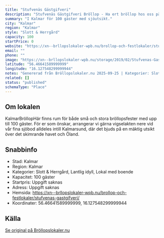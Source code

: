```yaml
---
title: "Stufvenäs Gästgifveri"
description: "Stufvenäs Gästgifveri Bröllop - Ha ert bröllop hos oss på Stufvenäs Gästgifveri. Se vår fina Bröllopslokal. Skicka gärna en förfrågan så hjälper vi Er!"
summary: "I Kalmar för 100 gäster med sjöutsikt."
city: "Kalmar"
region: "Kalmar"
style: "Slott & Herrgård"
capacity: 100
startPrice: 0
website: "https://xn--brllopslokaler-wpb.nu/brollop-och-festlokaler/stufvenas-gastgifveri/"
email: ""
phone: ""
image: "https://xn--brllopslokaler-wpb.nu/storage/2019/02/Stufvenas-Gastgifveri-brollop-brollopslokal-festlokal.webp"
latitude: "56.46641589999999"
longitude: "16.127548299999944"
notes: "Genererad från Bröllopslokaler.nu 2025-09-25 | Kategorier: Slott & Herrgård, Lantlig idyll, Lokal med boende"
related: []
status: "published"
schemaType: "Place"
---
```


## Om lokalen

KalmarBröllopHär finns rum för både små och stora bröllopsfester med upp till 100 gäster. För er som önskar, arrangerar vi gärna vigselakten nere vid vår fina sjöbod alldeles intill Kalmarsund, där det bjuds på en mäktig utsikt över det skimrande havet och Öland.

## Snabbinfo

- Stad: Kalmar
- Region: Kalmar
- Kategorier: Slott & Herrgård, Lantlig idyll, Lokal med boende
- Kapacitet: 100 gäster
- Startpris: Uppgift saknas
- Adress: Uppgift saknas
- Hemsida: https://xn--brllopslokaler-wpb.nu/brollop-och-festlokaler/stufvenas-gastgifveri/
- Koordinater: 56.46641589999999, 16.127548299999944

## Källa

[Se original på Bröllopslokaler.nu](https://xn--brllopslokaler-wpb.nu/brollop-och-festlokaler/stufvenas-gastgifveri/)
